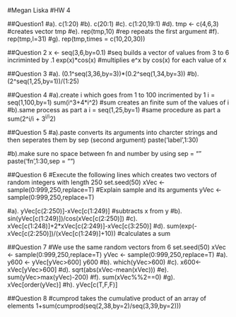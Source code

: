 #Megan Liska
#HW 4

##Question1
#a).
c(1:20)
#b).
c(20:1)
#c).
c(1:20,19:1)
#d).
tmp <- c(4,6,3) #creates vector tmp
#e).
rep(tmp,10) #rep repeats the first argument 
#f).  
rep(tmp,l=31)
#g).
rep(tmp,times = c(10,20,30))

##Question 2
x <- seq(3,6,by=0.1) #seq builds a vector of values from 3 to 6 incriminted by .1 
exp(x)*cos(x) #multiplies e^x by cos(x) for each value of x

##Question 3
#a).
(0.1^seq(3,36,by=3))*(0.2^seq(1,34,by=3))
#b).
(2^seq(1,25,by=1))/(1:25) 

##Question 4
#a).create i which goes from 1 to 100 incrimented by 1
i = seq(1,100,by=1) 
sum(i^3+4*i^2) #sum creates an finite sum of the values of i
#b).same process as part a 
i = seq(1,25,by=1) #same procedure as part a
sum(2^i/i + 3^i/i^2)

##Question 5
#a).paste converts its arguments into charcter strings and then seperates them by sep (second argument)
paste('label',1:30) 

#b).make sure no space between fn and number by using sep = ""
paste('fn',1:30,sep = "")

##Question 6
#Execute the following lines which creates two vectors of random integers with length 250
set.seed(50) 
xVec <- sample(0:999,250,replace=T) #Explain sample and its arguments 
yVec <- sample(0:999,250,replace=T)


#a).
yVec[c(2:250)]-xVec[c(1:249)] #subtracts x from y
#b).
sin(yVec[c(1:249)])/cos(xVec[c(2:250)])
#c).
xVec[c(1:248)]+2*xVec[c(2:249)]-xVec[c(3:250)]
#d).
sum(exp(-xVec[c(2:250)])/(xVec[c(1:249)]+10)) #calculates a sum

##Question 7 
#We use the same random vectors from 6
set.seed(50)
xVec <- sample(0:999,250,replace=T)
yVec <- sample(0:999,250,replace=T)
#a).
y600 <- yVec[yVec>600]
y600
#b).
which(yVec>600)
#c).
x600<-xVec[yVec>600]
#d).
sqrt(abs(xVec-mean(xVec)))
#e).
sum(yVec>max(yVec)-200)
#f).
sum(xVec%%2==0)
#g).
xVec[order(yVec)]
#h).
yVec[c(T,F,F)]

##Question 8
#cumprod takes the cumulative product of an array of elements
1+sum(cumprod(seq(2,38,by=2)/seq(3,39,by=2))) 
